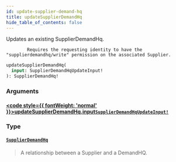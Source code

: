 ```yaml
---
id: update-supplier-demand-hq
title: updateSupplierDemandHq
hide_table_of_contents: false
---
```








Updates an existing SupplierDemandHq.

            Requires the requesting identity to have the "supplierdemandhq/write" permission on the associated Supplier.

```graphql
updateSupplierDemandHq(
  input: SupplierDemandHqUpdateInput!
): SupplierDemandHq!
```


### Arguments

#### [<code style={{ fontWeight: 'normal' }}>updateSupplierDemandHq.<b>input</b></code>](#)<Bullet />[`SupplierDemandHqUpdateInput!`](/supply/api/graphql-admin/reference/inputs/supplier-demand-hq-update-input) <Badge class="secondary" text="non-null"/> <Badge class="secondary" text="input"/>
> 
> 

### Type

#### [`SupplierDemandHq`](/supply/api/graphql-admin/reference/objects/supplier-demand-hq) <Badge class="secondary" text="object"/>
> A relationship between a Supplier and a DemandHQ.
> 





